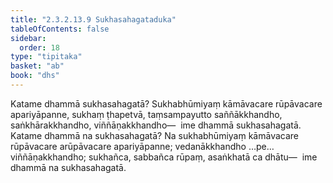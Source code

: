 ```yaml
---
title: "2.3.2.13.9 Sukhasahagataduka"
tableOfContents: false
sidebar:
  order: 18
type: "tipitaka"
basket: "ab"
book: "dhs"
---
```



<DynamicBreadcrumb />

<Division number="1283" book="dhs">

<Paragraph number="1984" book="dhs">
Katame dhammā sukhasahagatā? Sukhabhūmiyaṃ kāmāvacare rūpāvacare apariyāpanne, sukhaṃ ṭhapetvā, taṃsampayutto saññākkhandho, saṅkhārakkhandho, viññāṇakkhandho—  ime dhammā sukhasahagatā.
</Paragraph>

</Division>
<Division number="1284" book="dhs">

<Paragraph number="1985" book="dhs">
Katame dhammā na sukhasahagatā? Na sukhabhūmiyaṃ kāmāvacare rūpāvacare arūpāvacare apariyāpanne; vedanākkhandho …pe…  viññāṇakkhandho; sukhañca, sabbañca rūpaṃ, asaṅkhatā ca dhātu—  ime dhammā na sukhasahagatā.
</Paragraph>
</Division>